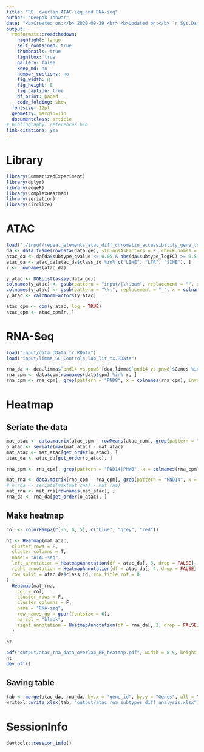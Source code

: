 ```yaml
---
title: "RE: overlap ATAC-seq and RNA-seq"
author: "Deepak Tanwar"
date: "<b>Created on:</b> 2020-09-29 <br> <b>Updated on:</b> `r Sys.Date()`"
output:
  rmdformats::readthedown:
    highlight: tango
    self_contained: true
    thumbnails: true
    lightbox: true
    gallery: false
    keep_md: no
    number_sections: no
    fig_width: 8
    fig_height: 8
    fig_caption: true
    df_print: paged
    code_folding: show
  fontsize: 12pt
  geometry: margin=1in
  documentclass: article
# bibliography: references.bib
link-citations: yes
---
```


# Library
```r
library(SummarizedExperiment)
library(dplyr)
library(edgeR)
library(ComplexHeatmap)
library(seriation)
library(circlize)
```

# ATAC
```r
load("./input/repeat_elements_atac_diff_chromatin_accessibility_gene_level.RData")
da <- data.frame(rowData(data_ge), stringsAsFactors = F, check.names = F)
atac_da <- da[da$subtype_qvalue <= 0.05 & abs(da$subtype_logFC) >= 0.5, ]
atac_da <- atac_da[atac_da$class_id %in% c("LINE", "LTR", "SINE"), ]
r <- rownames(atac_da)

y_atac <- DGEList(assay(data_ge))
colnames(y_atac) <- gsub(pattern = "input/|\\.bam", replacement = "", x = colnames(assay(data_ge)))
colnames(y_atac) <- gsub(pattern = "\\.", replacement = "_", x = colnames(y_atac))
y_atac <- calcNormFactors(y_atac)

atac_cpm <- cpm(y_atac, log = TRUE)
atac_cpm <- atac_cpm[r, ]
```

# RNA-Seq
```r
load("input/data_pData_tx.RData")
load("input/limma_SC_Controls_lab_lit_tx.RData")

rna_da <- dea.limma$`pnd14 vs pnw8`[dea.limma$`pnd14 vs pnw8`$Genes %in% r, ]
rna_cpm <- data$cpm[rownames(data$cpm) %in% r, ]
rna_cpm <- rna_cpm[, grep(pattern = "PND8", x = colnames(rna_cpm), invert = T)]
```


# Heatmap

## Seriate the data
```r
mat_atac <- data.matrix(atac_cpm - rowMeans(atac_cpm[, grep(pattern = "PND15", x = colnames(atac_cpm), value = T)]))
o_atac <- seriate(max(mat_atac) - mat_atac)
mat_atac <- mat_atac[get_order(o_atac), ]
atac_da <- atac_da[get_order(o_atac), ]

rna_cpm <- rna_cpm[, grep(pattern = "PND14|PNW8", x = colnames(rna_cpm))]

mat_rna <- data.matrix(rna_cpm - rna_cpm[, grep(pattern = "PND14", x = colnames(rna_cpm), value = T)])
# o_rna <- seriate(max(mat_rna) - mat_rna)
mat_rna <- mat_rna[rownames(mat_atac), ]
rna_da <- rna_da[get_order(o_atac), ]
```


## Make heatmap
```r
col <- colorRamp2(c(-5, 0, 5), c("blue", "grey", "red"))

ht <- Heatmap(mat_atac,
  cluster_rows = F,
  cluster_columns = T,
  name = "ATAC-seq",
  left_annotation = HeatmapAnnotation(df = atac_da[, 3, drop = FALSE], which = "row"),
  right_annotation = HeatmapAnnotation(df = atac_da[, 4, drop = FALSE], which = "row"),
  row_split = atac_da$class_id, row_title_rot = 0
) +
  Heatmap(mat_rna,
    col = col,
    cluster_rows = F,
    cluster_columns = F,
    name = "RNA-seq",
    row_names_gp = gpar(fontsize = 6),
    na_col = "black",
    right_annotation = HeatmapAnnotation(df = rna_da[, 2, drop = FALSE], which = "row")
  )

ht

pdf("output/atac_rna_data_overlap_RE_heatmap.pdf", width = 8.5, height = 11)
ht
dev.off()
```


## Saving table
```r
tab <- merge(atac_da, rna_da, by.x = "gene_id", by.y = "Genes", all = T)
writexl::write_xlsx(tab, "output/atac_rna_subtypes_diff_analysis.xlsx")
```


# SessionInfo
```r
devtools::session_info()
```
